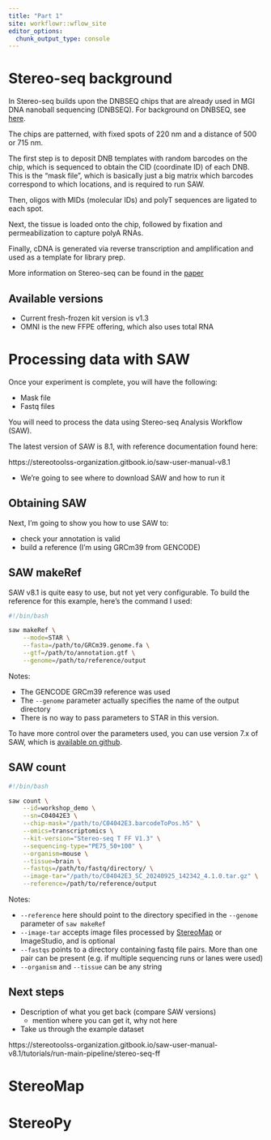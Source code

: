 ```yaml
---
title: "Part 1"
site: workflowr::wflow_site
editor_options:
  chunk_output_type: console
---
```


# Stereo-seq background

In Stereo-seq builds upon the DNBSEQ chips that are already used in MGI DNA nanoball sequencing (DNBSEQ). For background on DNBSEQ, see [here](https://mgi-tech.eu/technology).

The chips are patterned, with fixed spots of 220 nm and a distance of 500 or 715 nm.

The first step is to deposit DNB templates with random barcodes on the chip, which is sequenced to obtain the CID (coordinate ID) of each DNB. This is the “mask file”, which is basically just a big matrix which barcodes correspond to which locations, and is required to run SAW. 
 

Then, oligos with MIDs (molecular IDs) and polyT sequences are ligated to each spot.  

Next, the tissue is loaded onto the chip, followed by fixation and permeabilization to capture polyA RNAs.

Finally, cDNA is generated via reverse transcription and amplification and used
as a template for library prep.

More information on Stereo-seq can be found in the [paper]("https://www.cell.com/cell/fulltext/S0092-8674(22)00399-3")


## Available versions

- Current fresh-frozen kit version is v1.3
- OMNI is the new FFPE offering, which also uses total RNA

# Processing data with SAW

Once your experiment is complete, you will have the following:

- Mask file
- Fastq files

You will need to process the data using Stereo-seq Analysis Workflow (SAW).

The latest version of SAW is 8.1, with reference documentation found here:

https://stereotoolss-organization.gitbook.io/saw-user-manual-v8.1

- We're going to see where to download SAW and how to run it

## Obtaining SAW



Next, I'm going to show you how to use SAW to:

- check your annotation is valid
- build a reference (I'm using GRCm39 from GENCODE)


## SAW makeRef

SAW v8.1 is quite easy to use, but not yet very configurable.
To build the reference for this example, here's the command I used:

```bash
#!/bin/bash

saw makeRef \
    --mode=STAR \
    --fasta=/path/to/GRCm39.genome.fa \
    --gtf=/path/to/annotation.gtf \
    --genome=/path/to/reference/output
```

Notes:

- The GENCODE GRCm39 reference was used
- The `--genome` parameter actually specifies the name of the output directory
- There is no way to pass parameters to STAR in this version.

To have more control over the parameters used, you can use version 7.x of SAW,
which is [available on github](https://github.com/STOmics/SAW).


## SAW count

```bash
#!/bin/bash

saw count \
    --id=workshop_demo \
    --sn=C04042E3 \
    --chip-mask="/path/to/C04042E3.barcodeToPos.h5" \
    --omics=transcriptomics \
    --kit-version="Stereo-seq T FF V1.3" \
    --sequencing-type="PE75_50+100" \
    --organism=mouse \
    --tissue=brain \
    --fastqs=/path/to/fastq/directory/ \
    --image-tar="/path/to/C04042E3_SC_20240925_142342_4.1.0.tar.gz" \
    --reference=/path/to/reference/output
```

Notes:

- `--reference` here should point to the directory specified in the `--genome` parameter of `saw makeRef`
- `--image-tar` accepts image files processed by [StereoMap](#stereomap) or ImageStudio, and is optional
- `--fastqs` points to a directory containing fastq file pairs. More than one pair can be present (e.g. if multiple sequencing runs or lanes were used) 
- `--organism` and `--tissue` can be any string

## Next steps

- Description of what you get back (compare SAW versions)
  - mention where you can get it, why not here
- Take us through the example dataset

https://stereotoolss-organization.gitbook.io/saw-user-manual-v8.1/tutorials/run-main-pipeline/stereo-seq-ff

# StereoMap

# StereoPy
